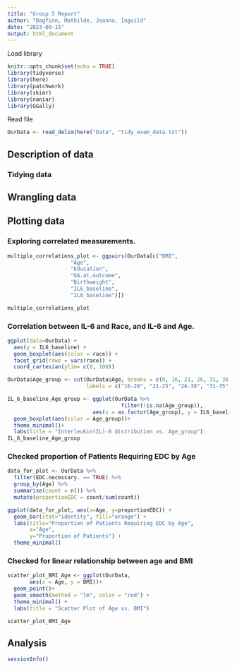 ```yaml
---
title: "Group 5 Report"
author: "Dagfinn, Mathilde, Joanna, Ingvild"
date: "2023-09-15"
output: html_document
---
```


Load library
```r
knitr::opts_chunk$set(echo = TRUE)
library(tidyverse)
library(here)
library(patchwork)
library(skimr)
library(naniar)
library(GGally)
```

Read file
```r
OurData <- read_delim(here("Data", "tidy_exam_data.txt"))
```

## Description of data

### Tidying data

## Wrangling data

## Plotting data
### Exploring correlated measurements.
```r
multiple_correlations_plot <- ggpairs(OurData[c("BMI", 
                    "Age", 
                    "Education", 
                    "GA.at.outcome", 
                    "Birthweight",
                    "IL6_baseline",
                    "IL8_baseline")])

multiple_correlations_plot
```

### Correlation between IL-6 and Race, and IL-6 and Age.
```r
ggplot(data=OurData) +
  aes(y = IL6_baseline) +
  geom_boxplot(aes(color = race)) +
  facet_grid(rows = vars(race)) +
  coord_cartesian(ylim= c(0, 100))

OurData$Age_group <- cut(OurData$Age, breaks = c(0, 16, 21, 26, 31, 36, 41), 
                         labels = c("16-20", "21-25", "26-30", "31-35", "36-40", "41-44"))

IL_6_baseline_Age_group <- ggplot(OurData %>%
                                    filter(!is.na(Age_group)),
                           aes(x = as.factor(Age_group), y = IL6_baseline)) +
  geom_boxplot(aes(color = Age_group))+
  theme_minimal()+
  labs(title = "Interleukin(IL)-6 distribution vs. Age_group")
IL_6_baseline_Age_group

```

### Checked proportion of Patients Requiring EDC by Age
```r
data_for_plot <- OurData %>% 
  filter(EDC.necessary. == TRUE) %>%
  group_by(Age) %>%
  summarise(count = n()) %>%
  mutate(proportionEDC = count/sum(count)) 

ggplot(data_for_plot, aes(x=Age, y=proportionEDC)) + 
  geom_bar(stat="identity", fill="orange") + 
  labs(title="Proportion of Patients Requiring EDC by Age",
       x="Age",
       y="Proportion of Patients") +
  theme_minimal()
```


### Checked for linear relationship between age and BMI
```r
scatter_plot_BMI_Age <- ggplot(OurData, 
       aes(x = Age, y = BMI))+
  geom_point()+
  geom_smooth(method = "lm", color = "red") +
  theme_minimal() +
  labs(title = "Scatter Plot of Age vs. BMI")

scatter_plot_BMI_Age
```


## Analysis
```r
sessionInfo()
```


